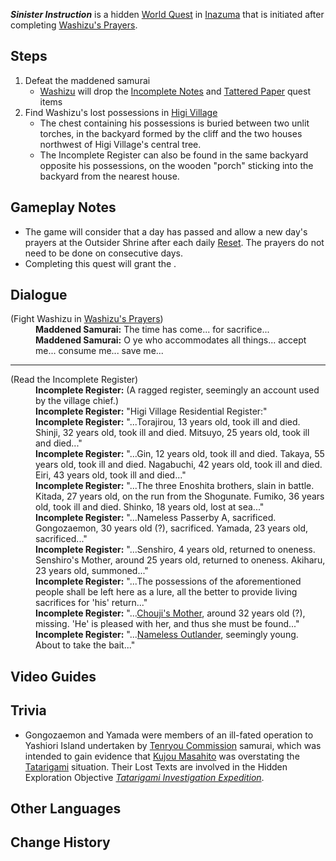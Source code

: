 {{Quest Infobox
|id            = 72141
|image         = World Quest Sinister Instruction.png
|requirement   = Complete [[Washizu's Prayers]]
|type          = World
|region        = Inazuma
|area          = Yashiori Island
|subarea       = Higi Village
|rewards       = Mora*20,000
|characters    = Traveler; Washizu
|startLocation = [[Higi Village]], [[Inazuma]]
}}
'''''Sinister Instruction''''' is a hidden [[World Quest]] in [[Inazuma]] that is initiated after completing [[Washizu's Prayers]].

==Steps==
#Defeat the maddened samurai
#*[[Washizu]] will drop the [[Incomplete Notes]] and [[Tattered Paper (Washizu)|Tattered Paper]] quest items
#Find Washizu's lost possessions in [[Higi Village]]
#*The chest containing his possessions is buried between two unlit torches, in the backyard formed by the cliff and the two houses northwest of Higi Village's central tree.
#*The Incomplete Register can also be found in the same backyard opposite his possessions, on the wooden "porch" sticking into the backyard from the nearest house.

==Gameplay Notes==
*The game will consider that a day has passed and allow a new day's prayers at the Outsider Shrine after each daily [[Reset]]. The prayers do not need to be done on consecutive days.
*Completing this quest will grant the {{Achievement|A Hollow Soul}}.

==Dialogue==
{{Quest Description|Washizu has clearly hidden his secrets in the now-abandoned Higi Village. What horrors and misfortunes lie buried in this little hamlet?}}
{{Dialogue Start}}
;(Fight Washizu in [[Washizu's Prayers]])
:'''Maddened Samurai:''' The time has come... for sacrifice...
:'''Maddened Samurai:''' O ye who accommodates all things... accept me... consume me... save me...

----
;(Read the Incomplete Register)
:'''Incomplete Register:''' (A ragged register, seemingly an account used by the village chief.)
:'''Incomplete Register:''' "Higi Village Residential Register:"
:'''Incomplete Register:''' "...Torajirou, 13 years old, took ill and died. Shinji, 32 years old, took ill and died. Mitsuyo, 25 years old, took ill and died..."
:'''Incomplete Register:''' "...Gin, 12 years old, took ill and died. Takaya, 55 years old, took ill and died. Nagabuchi, 42 years old, took ill and died. Eiri, 43 years old, took ill and died..."
:'''Incomplete Register:''' "...The three Enoshita brothers, slain in battle. Kitada, 27 years old, on the run from the Shogunate. Fumiko, 36 years old, took ill and died. Shinko, 18 years old, lost at sea..."
:'''Incomplete Register:''' "...Nameless Passerby A, sacrificed. Gongozaemon, 30 years old (?), sacrificed. Yamada, 23 years old, sacrificed..."
:'''Incomplete Register:''' "...Senshiro, 4 years old, returned to oneness. Senshiro's Mother, around 25 years old, returned to oneness. Akiharu, 23 years old, summoned..."
:'''Incomplete Register:''' "...The possessions of the aforementioned people shall be left here as a lure, all the better to provide living sacrifices for 'his' return..."
:'''Incomplete Register:''' "...[[Chouji's Mother]], around 32 years old (?), missing. 'He' is pleased with her, and thus she must be found..."
:'''Incomplete Register:''' "...[[Traveler|Nameless Outlander]], seemingly young. About to take the bait..."
{{Dialogue End}}

==Video Guides==
{{EVT
|video1   = https://youtu.be/dwraugsxzJ8
|caption1 = Quest Guide

|video2   = https://youtu.be/18dST9v9HBo
|caption2 = Sinister Instruction Guide
}}

==Trivia==
*Gongozaemon and Yamada were members of an ill-fated operation to Yashiori Island undertaken by [[Tenryou Commission]] samurai, which was intended to gain evidence that [[Kujou Masahito]] was overstating the [[Tatarigami]] situation. Their Lost Texts are involved in the Hidden Exploration Objective ''[[Tatarigami Investigation Expedition]]''.

==Other Languages==
{{Other Languages
|en      = Sinister Instruction
|zhs     = 险恶的教喻
|zhs_rm  = Xiǎn'è de Jiàoyù
|zht     = 險惡的教喻
|zht_rm  = Xiǎn'è de Jiàoyù
|zh_tl   = Sinister Teachings
|ja      = 邪悪な教訓
|ja_rm   = Ja'aku-na Kyoukun
|ja_tl   = Wicked Lesson
|ko      = 음험한 가르침
|ko_tl   = Insidious Teaching
|es      = Órdenes siniestras
|es_tl   = Sinister Orders
|fr      = Instructions sinistres
|fr_tl   = Sinister Instructions
|ru      = Зловещая инструкция
|ru_tl   = Sinister Instruction
|th      = คำสอนอันชั่วร้าย
|th_rm   = 
|th_tl   = 
|vi      = Học Thuyết Nham Hiểm
|vi_tl   = 
|de      = Finstere Anweisung
|de_tl   = Sinister Instruction
|id      = Instruksi Jahat
|id_tl   = Sinister Instruction
|pt      = Instrução Sinistra
|pt_tl   = 
|tr      = Uğursuz Öğreti
|tr_tl   = 
|it      = Istruzione sinistra
|it_tl   = 
}}

==Change History==
{{Change History|2.0}}